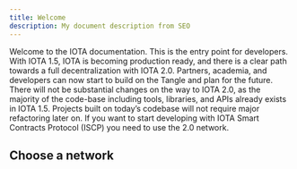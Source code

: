 ```yaml
---
title: Welcome
description: My document description from SEO
---
```



Welcome to the IOTA documentation. This is the entry point for developers. With IOTA 1.5, IOTA is becoming production ready, and there is a clear path towards a full decentralization with IOTA 2.0.
Partners, academia, and developers can now start to build on the Tangle and plan for the future. There will not be substantial changes on the way to IOTA 2.0, as the majority of the code-base including
tools, libraries, and APIs already exists in IOTA 1.5. Projects built on today’s codebase will not require major refactoring later on.
If you want to start developing with IOTA Smart Contracts Protocol (ISCP) you need to use the 2.0 network.

## Choose a network

<div className='row'>
  <Card
    title='IOTA 1.5'
    link='networks/iota-1.5'
    description='Current Mainnet'
    icon='&#xe907;'
  />
  <Card
    title='IOTA 2.0'
    link='networks/iota-2.0'
    description='Future of IOTA'
    icon='&#xe906;'
  />
</div>
